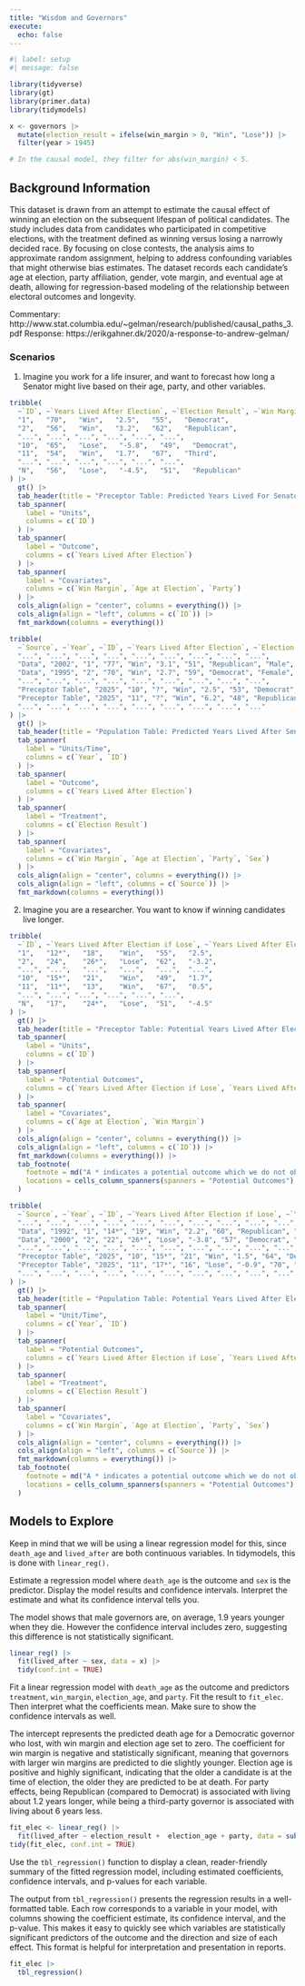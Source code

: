 ```yaml
---
title: "Wisdom and Governors"
execute: 
  echo: false
---
```


```r
#| label: setup
#| message: false

library(tidyverse)
library(gt)
library(primer.data)
library(tidymodels)

x <- governors |> 
  mutate(election_result = ifelse(win_margin > 0, "Win", "Lose")) |> 
  filter(year > 1945)

# In the causal model, they filter for abs(win_margin) < 5.
```


## Background Information

This dataset is drawn from an attempt to estimate the causal effect of winning an election on the subsequent lifespan of political candidates. The study includes data from candidates who participated in competitive elections, with the treatment defined as winning versus losing a narrowly decided race. By focusing on close contests, the analysis aims to approximate random assignment, helping to address confounding variables that might otherwise bias estimates. The dataset records each candidate’s age at election, party affiliation, gender, vote margin, and eventual age at death, allowing for regression-based modeling of the relationship between electoral outcomes and longevity. 

Commentary: http://www.stat.columbia.edu/~gelman/research/published/causal_paths_3.pdf
Response: https://erikgahner.dk/2020/a-response-to-andrew-gelman/

### Scenarios



1) Imagine you work for a life insurer, and want to forecast how long a Senator might live based on their age, party, and other variables. 

```r
tribble(
  ~`ID`, ~`Years Lived After Election`, ~`Election Result`, ~`Win Margin`, ~`Age at Election`, ~`Party`,
  "1",   "70",   "Win",   "2.5",   "55",   "Democrat",
  "2",   "56",   "Win",   "3.2",   "62",   "Republican",
  "...", "...", "...", "...", "...", "...",
  "10",  "65",   "Lose",   "-5.8",   "49",   "Democrat",
  "11",  "54",   "Win",   "1.7",   "67",   "Third",
  "...", "...", "...", "...", "...", "...",
  "N",   "56",   "Lose",   "-4.5",   "51",   "Republican"
) |>
  gt() |>
  tab_header(title = "Preceptor Table: Predicted Years Lived For Senators") |>
  tab_spanner(
    label = "Units",
    columns = c(`ID`)
  ) |>
  tab_spanner(
    label = "Outcome",
    columns = c(`Years Lived After Election`)
  ) |>
  tab_spanner(
    label = "Covariates",
    columns = c(`Win Margin`, `Age at Election`, `Party`)
  ) |>
  cols_align(align = "center", columns = everything()) |>
  cols_align(align = "left", columns = c(`ID`)) |>
  fmt_markdown(columns = everything())
```

<!-- DK: Sort by year. -->

```r
tribble(
  ~`Source`, ~`Year`, ~`ID`, ~`Years Lived After Election`, ~`Election Result`, ~`Win Margin`, ~`Age at Election`, ~`Party`, ~`Sex`,
  "...", "...", "...", "...", "...", "...", "...", "...", "...",
  "Data", "2002", "1", "77", "Win", "3.1", "51", "Republican", "Male",
  "Data", "1995", "2", "70", "Win", "2.7", "59", "Democrat", "Female",
  "...", "...", "...", "...", "...", "...", "...", "...", "...",
  "Preceptor Table", "2025", "10", "?", "Win", "2.5", "53", "Democrat", "Male",
  "Preceptor Table", "2025", "11", "?", "Win", "6.2", "48", "Republican", "Female",
  "...", "...", "...", "...", "...", "...", "...", "...", "..."
) |>
  gt() |>
  tab_header(title = "Population Table: Predicted Years Lived After Senate Election") |>
  tab_spanner(
    label = "Units/Time",
    columns = c(`Year`, `ID`)
  ) |>
  tab_spanner(
    label = "Outcome",
    columns = c(`Years Lived After Election`)
  ) |>
  tab_spanner(
    label = "Treatment",
    columns = c(`Election Result`)
  ) |>
  tab_spanner(
    label = "Covariates",
    columns = c(`Win Margin`, `Age at Election`, `Party`, `Sex`)
  ) |>
  cols_align(align = "center", columns = everything()) |>
  cols_align(align = "left", columns = c(`Source`)) |>
  fmt_markdown(columns = everything())
```

2) Imagine you are a researcher. You want to know if winning candidates live longer. 

```r
tribble(
  ~`ID`, ~`Years Lived After Election if Lose`, ~`Years Lived After Election if Win`, ~`Election Result`, ~`Age at Election`, ~`Win Margin`,
  "1",   "12*",   "18",    "Win",   "55",   "2.5",
  "2",   "24",    "26*",   "Lose",  "62",   "-3.2",
  "...", "...",   "...",   "...",   "...",  "...",
  "10",  "15*",   "21",    "Win",   "49",   "1.7",
  "11",  "11*",   "13",    "Win",   "67",   "0.5",
  "...", "...", "...", "...", "...", "...",
  "N",   "17",    "24*",   "Lose",  "51",   "-4.5"
) |>
  gt() |>
  tab_header(title = "Preceptor Table: Potential Years Lived After Election") |>
  tab_spanner(
    label = "Units",
    columns = c(`ID`)
  ) |>
  tab_spanner(
    label = "Potential Outcomes",
    columns = c(`Years Lived After Election if Lose`, `Years Lived After Election if Win`)
  ) |>
  tab_spanner(
    label = "Covariates",
    columns = c(`Age at Election`, `Win Margin`)
  ) |>
  cols_align(align = "center", columns = everything()) |>
  cols_align(align = "left", columns = c(`ID`)) |>
  fmt_markdown(columns = everything()) |>
  tab_footnote(
    footnote = md("A * indicates a potential outcome which we do not observe."),
    locations = cells_column_spanners(spanners = "Potential Outcomes")
  )
```

```r
tribble(
  ~`Source`, ~`Year`, ~`ID`, ~`Years Lived After Election if Lose`, ~`Years Lived After Election if Win`, ~`Election Result`, ~`Win Margin`, ~`Age at Election`, ~`Party`, ~`Sex`,
  "...", "...", "...", "...", "...", "...", "...", "...", "...", "...",
  "Data", "1992", "1", "14*", "19", "Win", "2.2", "60", "Republican", "Male",
  "Data", "2000", "2", "22", "26*", "Lose", "-3.8", "57", "Democrat", "Female",
  "...", "...", "...", "...", "...", "...", "...", "...", "...", "...",
  "Preceptor Table", "2025", "10", "15*", "21", "Win", "1.5", "64", "Democrat", "Male",
  "Preceptor Table", "2025", "11", "17*", "16", "Lose", "-0.9", "70", "Republican", "Female",
  "...", "...", "...", "...", "...", "...", "...", "...", "...", "..."
) |>
  gt() |>
  tab_header(title = "Population Table: Potential Years Lived After Election") |>
  tab_spanner(
    label = "Unit/Time",
    columns = c(`Year`, `ID`)
  ) |>
  tab_spanner(
    label = "Potential Outcomes",
    columns = c(`Years Lived After Election if Lose`, `Years Lived After Election if Win`)
  ) |>
  tab_spanner(
    label = "Treatment",
    columns = c(`Election Result`)
  ) |>
  tab_spanner(
    label = "Covariates",
    columns = c(`Win Margin`, `Age at Election`, `Party`, `Sex`)
  ) |>
  cols_align(align = "center", columns = everything()) |>
  cols_align(align = "left", columns = c(`Source`)) |>
  fmt_markdown(columns = everything()) |>
  tab_footnote(
    footnote = md("A * indicates a potential outcome which we do not observe."),
    locations = cells_column_spanners(spanners = "Potential Outcomes")
  )
```

<!-- DK: Used `live_after` everywhere. -->

## Models to Explore

<!-- DK: Put a * for anything that the teacher should not delete. -->

Keep in mind that we will be using a linear regression model for this, since `death_age` and `lived_after` are both continuous variables. In tidymodels, this is done with `linear_reg().`

Estimate a regression model where `death_age` is the outcome and `sex` is the predictor. Display the model results and confidence intervals. Interpret the estimate and what its confidence interval tells you.

The model shows that male governors are, on average, 1.9 years younger when they die. However the confidence interval includes zero, suggesting this difference is not statistically significant.

<!-- DK: Use x -->

```r
linear_reg() |> 
  fit(lived_after ~ sex, data = x) |> 
  tidy(conf.int = TRUE)
```

Fit a linear regression model with `death_age` as the outcome and predictors `treatment`, `win_margin`, `election_age`, and `party`. Fit the result to `fit_elec`. Then interpret what the coefficients mean. Make sure to show the confidence intervals as well.

The intercept represents the predicted death age for a Democratic governor who lost, with win margin and election age set to zero. The coefficient for win margin is negative and statistically significant, meaning that governors with larger win margins are predicted to die slightly younger. Election age is positive and highly significant, indicating that the older a candidate is at the time of election, the older they are predicted to be at death. For party effects, being Republican (compared to Democrat) is associated with living about 1.2 years longer, while being a third-party governor is associated with living about 6 years less.

```r
fit_elec <- linear_reg() |>
  fit(lived_after ~ election_result +  election_age + party, data = subset(x, abs(win_margin) < 5))
tidy(fit_elec, conf.int = TRUE)
```


Use the `tbl_regression()` function to display a clean, reader-friendly summary of the fitted regression model, including estimated coefficients, confidence intervals, and p-values for each variable.

The output from `tbl_regression()` presents the regression results in a well-formatted table. Each row corresponds to a variable in your model, with columns showing the coefficient estimate, its confidence interval, and the p-value. This makes it easy to quickly see which variables are statistically significant predictors of the outcome and the direction and size of each effect. This format is helpful for interpretation and presentation in reports.

```r
fit_elec |> 
  tbl_regression()
```
